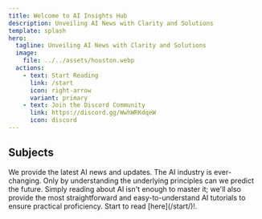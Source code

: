 ```yaml
---
title: Welcome to AI Insights Hub
description: Unveiling AI News with Clarity and Solutions
template: splash
hero:
  tagline: Unveiling AI News with Clarity and Solutions
  image:
    file: ../../assets/houston.webp
  actions:
    - text: Start Reading
      link: /start
      icon: right-arrow
      variant: primary
    - text: Join the Discord Community
      link: https://discord.gg/WwhWRKdqeW
      icon: discord
---
```



## Subjects

<CardGrid stagger>
	<Card title="AI News" icon="rocket">
		We provide the latest AI news and updates.
	</Card>
	<Card title="Techincal Principles Analyst" icon="add-document">
		The AI industry is ever-changing. Only by understanding the underlying principles can we predict the future.
	</Card>
	<Card title="AI Apps Manual Guides" icon="setting">
		Simply reading about AI isn't enough to master it; we'll also provide the most straightforward and easy-to-understand AI tutorials to ensure practical proficiency.
	</Card>
	<Card title="Read the docs" icon="open-book">
		Start to read [here](/start/)!.
	</Card>
</CardGrid>
